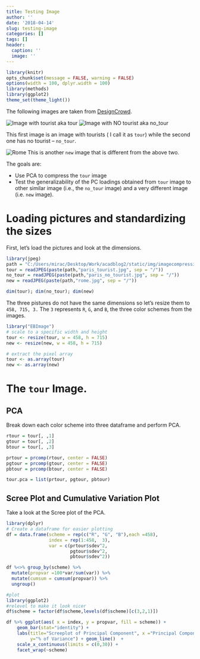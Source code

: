 ```yaml
---
title: Testing Image
author: ''
date: '2018-04-14'
slug: testing-image
categories: []
tags: []
header:
  caption: ''
  image: ''
---
```


```r
library(knitr)
opts_chunk$set(message = FALSE, warning = FALSE)
options(width = 100, dplyr.width = 100)
library(methods)
library(ggplot2)
theme_set(theme_light())
```

The following images are taken from [DesignCrowd](https://blog.designcrowd.com/article/549/famous-landmarks-of-the-world-without-people). 


![Image with tourist aka `tour`](/img/imagecompression/paris_tourist.jpg) ![Image with NO tourist aka `no_tour`](/img/paris_no_tourist.jpg)

This first image is an image with tourists ( I call it as `tour`) while the second one has no tourist -- `no_tour`.

![Rome](/img/rome.jpg)
This is another `new` image that is different from the above two.

The goals are:

* Use PCA to compress the `tour` image
* Test the generalizability of the PC loadings obtained from `tour` image to other similar image (i.e., the `no_tour` image) and a very different image (i.e. `new` image).

# Loading pictures and standardizing the sizes

First, let's load the pictures and look at the dimensions.  
```r
library(jpeg)
path = "C:/Users/mirac/Desktop/Work/acadblog2/static/img/imagecompression"
tour = readJPEG(paste(path,"paris_tourist.jpg", sep = "/"))
no_tour = readJPEG(paste(path,"paris_no_tourist.jpg", sep = "/"))
new = readJPEG(paste(path,"rome.jpg", sep = "/"))
```
```r
dim(tour); dim(no_tour); dim(new)
```

The three pistures do not have the same dimensions so let's resize them to `458, 715, 3.` The `3` represents `R`, `G`, and `B`, the three color schemes from the images.  

```r
library("EBImage")
# scale to a specific width and height
tour <- resize(tour, w = 458, h = 715)
new <- resize(new, w = 458, h = 715)

# extract the pixel array
tour <- as.array(tour)
new <- as.array(new)
```

# The `tour` Image.

## PCA

Break down each color scheme into three dataframe and perform PCA. 

```r
rtour = tour[, ,1]
gtour = tour[, ,2]
btour = tour[, ,3]
```


```r
prtour = prcomp(rtour, center = FALSE)
pgtour = prcomp(gtour, center = FALSE)
pbtour = prcomp(btour, center = FALSE)

tour.pca = list(prtour, pgtour, pbtour)
```

## Scree Plot and Cumulative Variation Plot

Take a look at the Scree plot of the PCA.

```r
library(dplyr)
# Create a dataframe for easier plotting
df = data.frame(scheme = rep(c("R", "G", "B"),each =458), 
                index = rep(1:458,  3),
                var = c(prtour$sdev^2,
                        pgtour$sdev^2, 
                        pbtour$sdev^2))

df %<>% group_by(scheme) %>%
  mutate(propvar =100*var/sum(var)) %>%
  mutate(cumsum = cumsum(propvar)) %>%
  ungroup()

#plot
library(ggplot2)
#relevel to make it look nicer
df$scheme = factor(df$scheme,levels(df$scheme)[c(3,2,1)])

df %>% ggplot(aes( x = index, y = propvar, fill = scheme)) + 
    geom_bar(stat="identity") + 
    labs(title="Screeplot of Principal Component", x ="Principal Component", 
         y="% of Variance") + geom_line()  + 
    scale_x_continuous(limits = c(0,30)) +
    facet_wrap(~scheme)
```